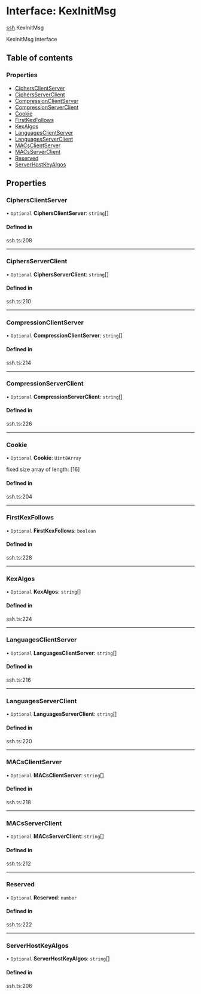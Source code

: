 # Interface: KexInitMsg

[ssh](/templates/protocols/javascript/modules/ssh).KexInitMsg

KexInitMsg Interface

## Table of contents

### Properties

- [CiphersClientServer](/templates/protocols/javascript/modules/ssh.KexInitMsg#ciphersclientserver)
- [CiphersServerClient](/templates/protocols/javascript/modules/ssh.KexInitMsg#ciphersserverclient)
- [CompressionClientServer](/templates/protocols/javascript/modules/ssh.KexInitMsg#compressionclientserver)
- [CompressionServerClient](/templates/protocols/javascript/modules/ssh.KexInitMsg#compressionserverclient)
- [Cookie](/templates/protocols/javascript/modules/ssh.KexInitMsg#cookie)
- [FirstKexFollows](/templates/protocols/javascript/modules/ssh.KexInitMsg#firstkexfollows)
- [KexAlgos](/templates/protocols/javascript/modules/ssh.KexInitMsg#kexalgos)
- [LanguagesClientServer](/templates/protocols/javascript/modules/ssh.KexInitMsg#languagesclientserver)
- [LanguagesServerClient](/templates/protocols/javascript/modules/ssh.KexInitMsg#languagesserverclient)
- [MACsClientServer](/templates/protocols/javascript/modules/ssh.KexInitMsg#macsclientserver)
- [MACsServerClient](/templates/protocols/javascript/modules/ssh.KexInitMsg#macsserverclient)
- [Reserved](/templates/protocols/javascript/modules/ssh.KexInitMsg#reserved)
- [ServerHostKeyAlgos](/templates/protocols/javascript/modules/ssh.KexInitMsg#serverhostkeyalgos)

## Properties

### CiphersClientServer

• `Optional` **CiphersClientServer**: `string`[]

#### Defined in

ssh.ts:208

___

### CiphersServerClient

• `Optional` **CiphersServerClient**: `string`[]

#### Defined in

ssh.ts:210

___

### CompressionClientServer

• `Optional` **CompressionClientServer**: `string`[]

#### Defined in

ssh.ts:214

___

### CompressionServerClient

• `Optional` **CompressionServerClient**: `string`[]

#### Defined in

ssh.ts:226

___

### Cookie

• `Optional` **Cookie**: `Uint8Array`

fixed size array of length: [16]

#### Defined in

ssh.ts:204

___

### FirstKexFollows

• `Optional` **FirstKexFollows**: `boolean`

#### Defined in

ssh.ts:228

___

### KexAlgos

• `Optional` **KexAlgos**: `string`[]

#### Defined in

ssh.ts:224

___

### LanguagesClientServer

• `Optional` **LanguagesClientServer**: `string`[]

#### Defined in

ssh.ts:216

___

### LanguagesServerClient

• `Optional` **LanguagesServerClient**: `string`[]

#### Defined in

ssh.ts:220

___

### MACsClientServer

• `Optional` **MACsClientServer**: `string`[]

#### Defined in

ssh.ts:218

___

### MACsServerClient

• `Optional` **MACsServerClient**: `string`[]

#### Defined in

ssh.ts:212

___

### Reserved

• `Optional` **Reserved**: `number`

#### Defined in

ssh.ts:222

___

### ServerHostKeyAlgos

• `Optional` **ServerHostKeyAlgos**: `string`[]

#### Defined in

ssh.ts:206
